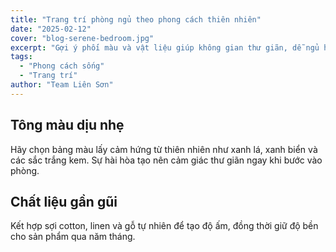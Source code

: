 ```yaml
---
title: "Trang trí phòng ngủ theo phong cách thiên nhiên"
date: "2025-02-12"
cover: "blog-serene-bedroom.jpg"
excerpt: "Gợi ý phối màu và vật liệu giúp không gian thư giãn, dễ ngủ hơn."
tags:
  - "Phong cách sống"
  - "Trang trí"
author: "Team Liên Sơn"
---
```


## Tông màu dịu nhẹ

Hãy chọn bảng màu lấy cảm hứng từ thiên nhiên như xanh lá, xanh biển và các sắc trắng kem. Sự hài hòa tạo nên cảm giác thư giãn ngay khi bước vào phòng.

## Chất liệu gần gũi

Kết hợp sợi cotton, linen và gỗ tự nhiên để tạo độ ấm, đồng thời giữ độ bền cho sản phẩm qua năm tháng.
